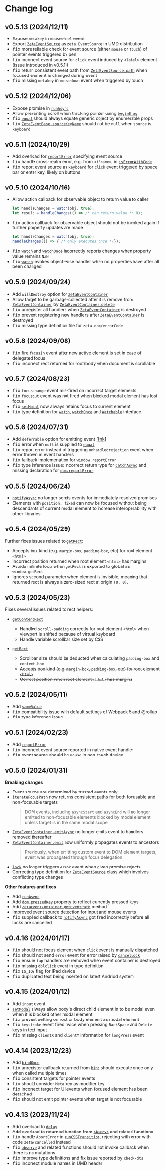 <Module name="zeta-dom" />

# Change log

## v0.5.13 (2024/12/11)

- Expose `metakey` in `mousewheel` event
- Export [`ZetaEventSource`](:) as `zeta.EventSource` in UMD distribution
- <kbd>fix</kbd> more reliable check for event source (either `mouse` or `touch`) of pointer events triggered by pen
- <kbd>fix</kbd> incorrect event source for `click` event induced by `<label>` element (issue introduced in v0.5.11)
- <kbd>fix</kbd> return consistent event path from [`ZetaEventSource.path`](:) when focused element is changed during event
- <kbd>fix</kbd> missing `metakey` in `mousedown` event when triggered by touch

## v0.5.12 (2024/12/06)

- Expose promise in [`runAsync`](:)
- Allow preventing scroll when tracking pointer using [`beginDrag`](:)
- <kbd>fix</kbd> [`equal`](:) should always equate generic object by enumerable props
- <kbd>fix</kbd> [`ZetaEventBase.sourceKeyName`](:) should not be `null` when `source` is `keyboard`

## v0.5.11 (2024/10/29)

- Add overload for [`reportError`](:) specifying event source
- <kbd>fix</kbd> handle cross-realm error, e.g. from `<iframe>`, in [`isErrorWithCode`](:)
- <kbd>fix</kbd> report event source as `keyboard` for `click` event triggered by space bar or enter key, likely on buttons

## v0.5.10 (2024/10/16)

- Allow action callback for observable object to return value to caller
  ```javascript
  let handleChanges = watch(obj, true);
  let result = handleChanges(() => /* can return value */ 0);
  ```
- <kbd>fix</kbd> action callback for observable object should not be invoked again if further property updates are made
  ```javascript
  let handleChanges = watch(obj, true);
  handleChanges(() => { /* only executes once */});
  ```
- <kbd>fix</kbd> [`watch`](:) and [`watchOnce`](:) incorrectly reports changes when property value remains `NaN`
- <kbd>fix</kbd> [`watch`](:) invokes object-wise handler when no properties have after all been changed

## v0.5.9 (2024/09/24)

- Add `willDestroy` option for [`ZetaEventContainer`](:)
- Allow target to be garbage-collected after it is remove from [`ZetaEventContainer`](:) by [`ZetaEventContainer.delete`](:)
- <kbd>fix</kbd> unregister all handlers when [`ZetaEventContainer`](:) is destroyed
- <kbd>fix</kbd> prevent registering new handlers after [`ZetaEventContainer`](:) is destroyed
- <kbd>fix</kbd> missing type definition file for `zeta-dom/errorCode`

## v0.5.8 (2024/09/08)

- <kbd>fix</kbd> fire `focusin` event after new active element is set in case of delegated focus
- <kbd>fix</kbd> incorrect rect returned for root/body when document is scrollable

## v0.5.7 (2024/08/23)

- <kbd>fix</kbd> `focuschange` event mis-fired on incorrect target elements
- <kbd>fix</kbd> `focusout` event was not fired when blocked modal element has lost focus
- <kbd>fix</kbd> [`setModal`](:) now always retains focus to current element
- <kbd>fix</kbd> type definition for [`watch`](:), [`watchOnce`](:) and [`Watchable`](:) interface

## v0.5.6 (2024/07/31)

- Add `deferrable` option for emitting event [[link]](/docs/util/EventContainer#s-zetaeventcontainer-emit)
- <kbd>fix</kbd> error when `null` is supplied to [`equal`](:)
- <kbd>fix</kbd> report error instead of triggering `unhandledrejection` event when error thrown in event handlers
- <kbd>fix</kbd> fallback implemenation for `window.reportError`
- <kbd>fix</kbd> type inference issue: incorrect return type for [`catchAsync`](:) and missing declaration for [`dom.reportError`](:)

## v0.5.5 (2024/06/24)

- [`notifyAsync`](:) no longer sends events for immediately resolved promises
- Elements with `position: fixed` can now be focused without being descendants of current modal element
  to increase interoperability with other libraries

## v0.5.4 (2024/05/29)

Further fixes issues related to [`getRect`](:):

- Accepts box kind (e.g. `margin-box`, `padding-box`, etc) for root element `<html>`
- Incorrect position returned when root element `<html>` has margins
- Avoids inifinite loop when `getRect` is exported to global as `window.getRect`
- Ignores second parameter when element is invisible, meaning that returned rect is always a zero-sized rect at origin `(0, 0)`.


## v0.5.3 (2024/05/23)

Fixes several issues related to rect helpers:

- [`getContentRect`](:)
    - Handled `scroll-padding` correctly for root element `<html>`
      when viewport is shifted because of virtual keyboard
    - Handle variable scrollbar size set by CSS

- [`getRect`](:)
    - Scrollbar size should be deducted when calculating `padding-box` and `content-box`
    - ~~Accepts box kind (e.g. `margin-box`, `padding-box`, etc) for root element `<html>`~~
    - ~~Correct position when root element `<html>` has margins~~

## v0.5.2 (2024/05/11)

- Add [`sameValue`](:)
- <kbd>fix</kbd> compatibility issue with default settings of Webpack 5 and @rollup
- <kbd>fix</kbd> type inference issue

## v0.5.1 (2024/02/23)

- Add [`reportError`](:)
- <kbd>fix</kbd> incorrect event source reported in native event handler
- <kbd>fix</kbd> event source should be `mouse` in non-touch device

## v0.5.0 (2024/01/31)

**Breaking changes**
- Event source are determined by trusted events only
- [`iterateFocusPath`](:) now returns consistent paths for both focusable and non-focsuable targets
  > DOM events, including `asyncStart` and `asyncEnd` will no longer emitted to non-focusable elements blocked by modal element
    unless target is in the same modal scope
- [`ZetaEventContainer.emitAsync`](:) no longer emits event to handlers removed thereafter
- [`ZetaEventContainer.emit`](:) now uniformly propagates events to ancestors
  > Previously, when emitting custom event to DOM element targets, event was propagated through focus delegation.
- [`lock`](:) no longer triggers `error` event when given promise rejects
- Correcting type definition for [`ZetaEventSource`](:) class which involves conflicting type changes

**Other features and fixes**
- Add [`runAsync`](:)
- Add [`dom.pressedKey`](:) property to reflect currently pressed keys
- Add [`ZetaEventContainer.getEventPath`](:) method
- Improved event source detection for input and mouse events
- <kbd>fix</kbd> supplied callback to [`notifyAsync`](:) got fired incorrectly before all locks are cancelled

## v0.4.16 (2024/01/17)

- <kbd>fix</kbd> should not focus element when `click` event is manually dispatched
- <kbd>fix</kbd> should not send `error` event for error raised by [`cancelLock`](:)
- <kbd>fix</kbd> ensure `tap` handlers are removed when event container is destroyed
- <kbd>fix</kbd> missing `dblclick` event in type definition
- <kbd>fix</kbd> `IS_IOS` flag for iPad device
- <kbd>fix</kbd> duplicated text being inserted on latest Andriod system

## v0.4.15 (2024/01/12)

- Add `input` event
- [`setModal`](:) always allow body's direct child element in to be modal even when it is blocked other modal element
- <kbd>fix</kbd> prevent setting on root or body element as modal element
- <kbd>fix</kbd> `keystroke` event fired twice when pressing `BackSpace` and `Delete` keys in text input
- <kbd>fix</kbd> missing `clientX` and `clientY` information for `longPress` event

## v0.4.14 (2023/12/23)

- Add [`bindOnce`](:)
- <kbd>fix</kbd> unregister callback returned from [`bind`](:) should execute once only when called multiple times
- <kbd>fix</kbd> consistent targets for pointer events
- <kbd>fix</kbd> should consider `Meta` key as modifier key
- <kbd>fix</kbd> incorrect target for UI events when focused element has been detached
- <kbd>fix</kbd> should not emit pointer events when target is not focusable

## v0.4.13 (2023/11/24)

- Add overload to [`delay`](:)
- Add overload to returned function from [`observe`](:) and related functions
- <kbd>fix</kbd> handle `AbortError` in [`runCSSTransition`](:), rejecting with error with code `zeta/cancelled` instead
- <kbd>fix</kbd> [`observe`](:) and related functions should not invoke callback when there is no mutations
- <kbd>fix</kbd> improve type definitions and fix issue reported by `check-dts`
- <kbd>fix</kbd> incorrect module names in UMD header

